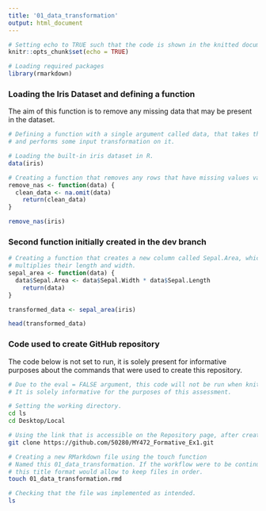 ```yaml
---
title: '01_data_transformation'
output: html_document
---
```


```r
# Setting echo to TRUE such that the code is shown in the knitted document. 
knitr::opts_chunk$set(echo = TRUE)
```

```r
# Loading required packages
library(rmarkdown)

```


### Loading the Iris Dataset and defining a function
The aim of this function is to remove any missing data that may be present in the dataset. 

```r

# Defining a function with a single argument called data, that takes the dataset 
# and performs some input transformation on it. 

# Loading the built-in iris dataset in R.
data(iris)

# Creating a function that removes any rows that have missing values values in them. 
remove_nas <- function(data) {
  clean_data <- na.omit(data)
    return(clean_data)
}

remove_nas(iris)

```

### Second function initially created in the dev branch
```r

# Creating a function that creates a new column called Sepal.Area, which 
# multiplies their length and width. 
sepal_area <- function(data) {
  data$Sepal.Area <- data$Sepal.Width * data$Sepal.Length
    return(data)
}

transformed_data <- sepal_area(iris)

head(transformed_data)

```



### Code used to create GitHub repository
The code below is not set to run, it is solely present for informative purposes 
about the commands that were used to create this repository. 

```bash
# Due to the eval = FALSE argument, this code will not be run when knitting the document. 
# It is solely informative for the purposes of this assessment.

# Setting the working directory. 
cd ls 
cd Desktop/Local

# Using the link that is accessible on the Repository page, after creating a new repository online. 
git clone https://github.com/50280/MY472_Formative_Ex1.git

# Creating a new RMarkdown file using the touch function
# Named this 01_data_transformation. If the workflow were to be continued, 
# this title format would allow to keep files in order. 
touch 01_data_transformation.rmd

# Checking that the file was implemented as intended. 
ls 

```
